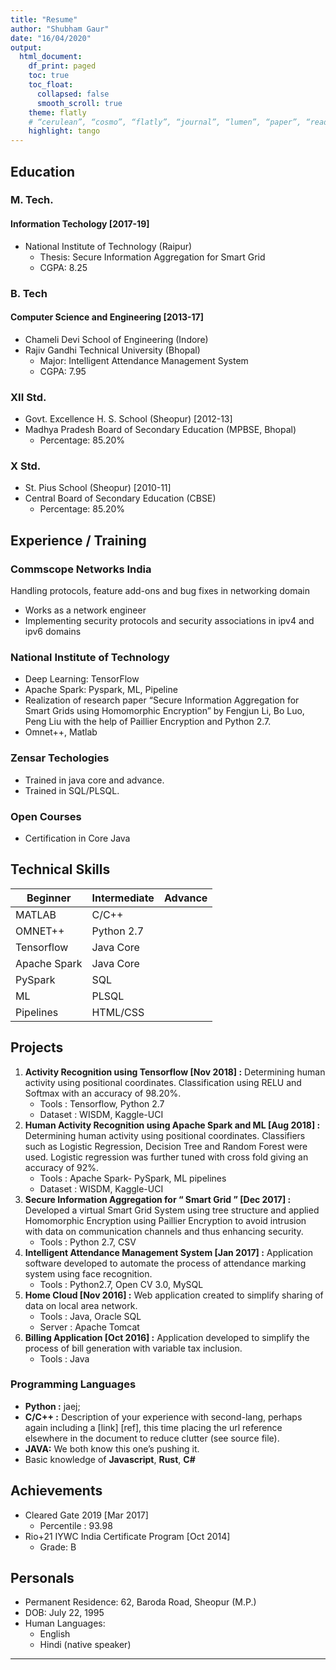 ---
title: "Resume"
author: "Shubham Gaur"
date: "16/04/2020"
output: 
  html_document:
    df_print: paged
    toc: true
    toc_float:
      collapsed: false
      smooth_scroll: true
    theme: flatly
    # “cerulean”, “cosmo”, “flatly”, “journal”, “lumen”, “paper”, “readable”, “sandstone”, “simplex”, “spacelab”, “united”, and “yeti”
    highlight: tango
---

## Education

### M. Tech. 
#### Information Techology [2017-19]
* National Institute of Technology (Raipur)
    -  Thesis: Secure Information Aggregation for Smart Grid
    -  CGPA: 8.25  

### B. Tech
#### Computer Science and Engineering [2013-17]
* Chameli Devi School of Engineering (Indore)
* Rajiv Gandhi Technical University (Bhopal)
    - Major: Intelligent Attendance Management System
    - CGPA: 7.95

### XII Std.  
* Govt. Excellence H. S. School (Sheopur) [2012-13]
* Madhya Pradesh Board of Secondary Education (MPBSE, Bhopal)
    - Percentage: 85.20%  

### X Std.  
* St. Pius School (Sheopur) [2010-11]
* Central Board of Secondary Education (CBSE)
    - Percentage: 85.20%  

## Experience / Training

### Commscope Networks India
Handling protocols, feature add-ons and bug fixes in networking domain

- Works as a network engineer
- Implementing security protocols and security associations in ipv4 and ipv6 domains

### National Institute of Technology

- Deep Learning: TensorFlow
- Apache Spark: Pyspark, ML, Pipeline
- Realization of research paper “Secure Information Aggregation for Smart Grids using Homomorphic Encryption” by Fengjun Li, Bo Luo, Peng Liu with the help of Paillier Encryption and Python 2.7.
- Omnet++, Matlab

### Zensar Techologies

- Trained in java core and advance.
- Trained in SQL/PLSQL.

### Open Courses

- Certification in Core Java

## Technical Skills
| Beginner | Intermediate | Advance |
| --- | --- | --- |
| MATLAB | C/C++ | |
| OMNET++ | Python 2.7 | |
| Tensorflow |  Java Core | |
| Apache Spark | Java Core | |
| PySpark | SQL | |
| ML | PLSQL | |
| Pipelines | HTML/CSS | |

## Projects
1. **Activity Recognition using Tensorflow [Nov 2018] :**
Determining human activity using positional coordinates. Classification using RELU and Softmax with an accuracy of 98.20%.
    - Tools : Tensorflow, Python 2.7
    -  Dataset : WISDM, Kaggle-UCI

1. **Human Activity Recognition using Apache Spark and ML [Aug 2018] :** 
Determining human activity using positional coordinates. Classifiers such as Logistic Regression, Decision Tree and Random Forest were used. Logistic regression was further tuned with cross fold giving an accuracy of 92%.
    - Tools : Apache Spark- PySpark, ML pipelines
    - Dataset : WISDM, Kaggle-UCI

1. **Secure Information Aggregation for “ Smart Grid ” [Dec 2017] :**
Developed a virtual Smart Grid System using tree structure and applied Homomorphic Encryption using Paillier Encryption to avoid intrusion with data on communication channels and thus enhancing security.
    - Tools : Python 2.7, CSV

1. **Intelligent Attendance Management System [Jan 2017] :**
Application software developed to automate the process of attendance marking system using face recognition.
    - Tools : Python2.7, Open CV 3.0, MySQL

1. **Home Cloud [Nov 2016] :**
Web application created to simplify sharing of data on local area network.
    - Tools : Java, Oracle SQL
    - Server : Apache Tomcat

1. **Billing Application [Oct 2016] :**
Application developed to simplify the process of bill generation with variable tax inclusion.
    - Tools : Java

### Programming Languages
* **Python :** jaej;
* **C/C++ :** Description of your experience with second-lang, perhaps again including a [link] [ref], this time placing the url reference elsewhere in the document to reduce clutter (see source file). 
* **JAVA:** We both know this one's pushing it.
* Basic knowledge of **Javascript**, **Rust**, **C#**

## Achievements
* Cleared Gate 2019 [Mar 2017]
    - Percentile : 93.98
* Rio+21 IYWC India Certificate Program [Oct 2014]
    - Grade: B

## Personals
* Permanent Residence: 62, Baroda Road, Sheopur (M.P.)
* DOB: July 22, 1995
* Human Languages:
     * English 
     * Hindi (native speaker)  

---